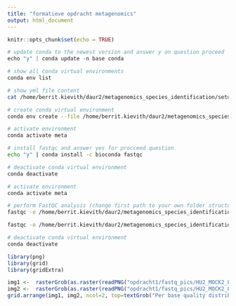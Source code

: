 ```yaml
---
title: "formatieve opdracht metagenomics"
output: html_document
---
```


```r
knitr::opts_chunk$set(echo = TRUE)
```

```r
# update conda to the newest version and answer y on question proceed
echo "y" | conda update -n base conda

```

```bash
# show all conda virtual environments
conda env list

# show yml file content
cat /home/berrit.kievith/daur2/metagenomics_species_identification/setup_meta_env.yml

```

```bash
# create conda virtual environment
conda env create --file /home/berrit.kievith/daur2/metagenomics_species_identification/setup_meta_env.yml
```

```bash
# activate environment
conda activate meta

# install fastqc and answer yes for procceed question
echo "y" | conda install -c bioconda fastqc

# deactivate conda virtual environment
conda deactivate
```

```bash

# activate environment
conda activate meta

# perform FastQC analysis (change first path to your own folder structure if needed)
fastqc -o /home/berrit.kievith/daur2/metagenomics_species_identification/opdracht1/fastq/ /home/daur2/metagenomics/formative_data/HU2_MOCK2_L001_R1_001.fastq.gz

fastqc -o /home/berrit.kievith/daur2/metagenomics_species_identification/opdracht1/fastq/ /home/daur2/metagenomics/formative_data/HU2_MOCK2_L001_R2_001.fastq.gz

# deactivate conda virtual environment
conda deactivate
```

```r

library(png)
library(grid)
library(gridExtra)

img1 <-  rasterGrob(as.raster(readPNG("opdracht1/fastq_pics/HU2_MOCK2_L001_R1_001.png")))
img2 <-  rasterGrob(as.raster(readPNG("opdracht1/fastq_pics/HU2_MOCK2_L001_R2_001.png")))
grid.arrange(img1, img2, ncol=2, top=textGrob("Per base quality distribution of forward (right) and reverse (left) reads", gp=gpar(fontsize=10,font=8)))


```








